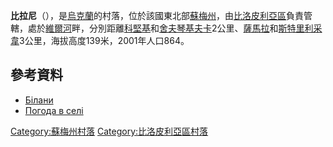 {{coord|51|1|19|N|34|22|42|E|scale:100000_region:UA|display=title}}

'''比拉尼'''（{{lang-uk|Білани}}），是[[烏克蘭|烏克蘭]]的村落，位於該國東北部[[蘇梅州|蘇梅州]]，由[[比洛皮利亞區|比洛皮利亞區]]負責管轄，處於[[維爾河_(謝伊姆河支流)|維爾河]]畔，分別距離[[科堅基|科堅基]]和[[舍夫琴基夫卡_(比洛皮利亞區)|舍夫琴基夫卡]]2公里、[[薩馬拉_(比洛皮利亞區)|薩馬拉]]和[[斯特里利采韋|斯特里利采韋]]3公里，海拔高度139米，2001年人口864。

==參考資料==
* [http://w1.c1.rada.gov.ua/pls/z7502/A005?rdat1=02.02.2010&rf7571=28601 Білани]{{dead link|date=2018年3月 |bot=InternetArchiveBot |fix-attempted=yes }}
* [http://weather.in.ua/ua/symskaja/1205 Погода в селі ] {{Wayback|url=http://weather.in.ua/ua/symskaja/1205 |date=20111219224909 }}

{{DEFAULTSORT:Білани}}

[[Category:蘇梅州村落|Category:蘇梅州村落]]
[[Category:比洛皮利亞區村落|Category:比洛皮利亞區村落]]


{{Sumy-geo-stub}}